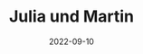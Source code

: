 ---
title: Julia und Martin
date: 2022-09-10
image: /images/hochzeitsblog/details/julia-martin03.jpg
width: 2000
height: 1333
category: Details
weight: 2105
draft: false
---